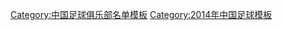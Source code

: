 {{Football squad with groups
|name=2014年中超分类名单江苏
|bgcolor=#0050D0
|bordercolor=#E00000
|textcolor=#F8F8F8
|title=[[江苏舜天足球俱乐部|<span style="color:#F8F8F8">江苏国信舜天</span>]] — [[2014年中国足球超级联赛|<span style="color:#F8F8F8">2014年</span>]][[中国足球超级联赛|<span style="color:#F8F8F8">中超联赛第 8 名</span>]]、[[2014年中国足协杯|<span style="color:#F8F8F8">足协杯亚军</span>]]
|group1=全年参赛球员
|list1=<div>
{{Football squad2 player|no=1|name=[[邓小飞]]}}
{{Football squad2 player|no=2|name=[[李昂 (足球运动员)|李昂]]}}
{{Football squad2 player|no=3|name={{flagicon|BRA}} [[埃雷尔森|-{zh-hans:埃雷尔森;zh-hk:艾利臣}-]]}}
{{Football squad2 player|no=5|name=[[周云 (足球运动员)|周云]]}}
{{Football squad2 player|no=6|name={{flagicon|LIB}} {{flagicon|SLE}} [[洛达·安塔尔|-{zh-hans:安塔尔;zh-hk:安達}-]]}}
{{Football squad2 player|no=7|name=[[张新林]]}}
{{Football squad2 player|no=8|name=[[刘建业]]}}
{{Football squad2 player|no=9|name=[[陆博飞]]}}
{{Football squad2 player|no=11|name={{flagicon|BRA}} [[埃利亚斯·康斯坦蒂诺·佩雷拉·菲略|-{zh-hans:埃利亚斯;zh-hk:伊利亞斯}-]]}}
{{Football squad2 player|no=12|name=[[张晓彬 (1993年)|张晓彬]]}}
{{Football squad2 player|no=13|name=[[陶源 (足球运动员)|陶源]]}}
{{Football squad2 player|no=15|name=[[曹康]]}}
{{Football squad2 player|no=16|name=[[邓卓翔]]}}
{{Football squad2 player|no=17|name=[[张卫 (1993年1月)|张卫]]}}
{{Football squad2 player|no=18|name=[[李炽]]}}
{{Football squad2 player|no=19|name=[[许有志]]}}
{{Football squad2 player|no=20|name=[[孙可]]}}
{{Football squad2 player|no=21|name=[[苗明]]}}
{{Football squad2 player|no=22|name=[[吴曦 (足球运动员)|吴曦]]}}
{{Football squad2 player|no=23|name=[[任航]]}}
{{Football squad2 player|no=24|name=[[吉翔]]}}
{{Football squad2 player|no=25|name=[[杜云杰]]}}
{{Football squad2 player|no=26|name=[[关震]]}}
{{Football squad2 player|no=27|name=[[温智翔]]}}
{{Football squad2 player|no=28|name=[[杨笑天]]}}
{{Football squad2 player|no=29|name=[[腾帅]]}}
{{Football squad2 player|no=30|name={{flagicon|KOR}} [[尹信荣]]}}
{{Football squad2 player|no=31|name=[[姜灏]]}}
{{Football squad2 player|no=32|name=[[王夕杰]]}}
{{Football squad2 player|no=35|name=[[张嘉贝]]}}
</div>
|group2=夏季转入球员
|list2=<div>
{{Football squad2 player|no=37|name=[[杨昊 (足球运动员)|杨昊]]}}
{{Football squad2 player|no=40|name={{flagicon|COL}} [[埃迪森·托洛扎|-{zh-hans:托洛扎;zh-hk:托路沙}-]]}} 
</div>
|group3=夏季转出球员
|list3=<div>
{{Football squad2 player|no=4|name=[[艾志波]]}}
{{Football squad2 player|no=10|name={{flagicon|MNE}} [[迪贊·丹贊奴域|-{zh-hans:德扬;zh-hk:丹贊奴域;zh-hant:德揚;}-]]}}
{{Football squad2 player|no=14|name=[[尹路]]}}
{{Football squad2 player|no=34|name=[[渠成 (足球运动员)|渠成]]}}
</div>
|group4=主教练
|list4=[[高洪波 (足球运动员)|高洪波]]
}}
<noinclude>
{{DEFAULTSORT:Jiangsu Sainty F.C. Squad 2014}}
[[Category:中国足球俱乐部名单模板]]
[[Category:2014年中国足球模板]]
</noinclude>